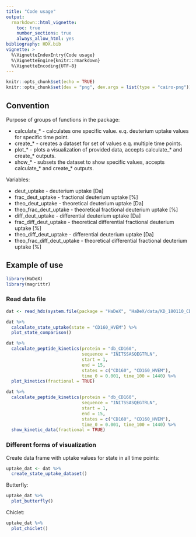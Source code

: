 ```yaml
---
title: "Code usage"
output: 
  rmarkdown::html_vignette:
    toc: true
    number_sections: true
    always_allow_html: yes
bibliography: HDX.bib
vignette: >
  %\VignetteIndexEntry{Code usage}
  %\VignetteEngine{knitr::rmarkdown}
  %\VignetteEncoding{UTF-8}
---
```

  
```r
knitr::opts_chunk$set(echo = TRUE)
knitr::opts_chunk$set(dev = "png", dev.args = list(type = "cairo-png"))
```

## Convention

Purpose of groups of functions in the package:

* calculate_* - calculates one specific value. e.q. deuterium uptake values for specific time point.
* create_* - creates a dataset for set of values e.q. multiple time points.
* plot_* - plots a visualization of provided data, accepts calculate_* and create_*  outputs.
* show_* - subsets the dataset to show specific values, accepts calculate_* and create_*  outputs. 

Variables:

* deut_uptake - deuterium uptake [Da]
* frac_deut_uptake - fractional deuterium uptake [%]
* theo_deut_uptake - theoretical deuterium uptake [Da]
* theo_frac_deut_uptake - theoretical fractional deuterium uptake [%]
* diff_deut_uptake - differential deuterium uptake [Da]
* frac_diff_deut_uptake - theoretical differential fractional deuterium uptake [%]
* theo_diff_deut_uptake - differential deuterium uptake [Da]
* theo_frac_diff_deut_uptake - theoretical differential fractional deuterium uptake [%]


## Example of use

```r
library(HaDeX)
library(magrittr)
```

### Read data file 
```r
dat <- read_hdx(system.file(package = "HaDeX", "HaDeX/data/KD_180110_CD160_HVEM.csv"))
```


```r
dat %>%
  calculate_state_uptake(state = "CD160_HVEM") %>%
  plot_state_comparison()
```

```r
dat %>%
  calculate_peptide_kinetics(protein = "db_CD160",
                             sequence = "INITSSASQEGTRLN",
                             start = 1,
                             end = 15,
                             states = c("CD160", "CD160_HVEM"),
                             time_0 = 0.001, time_100 = 1440) %>%
  plot_kinetics(fractional = TRUE)
```

```r
dat %>%
  calculate_peptide_kinetics(protein = "db_CD160",
                             sequence = "INITSSASQEGTRLN",
                             start = 1,
                             end = 15,
                             states = c("CD160", "CD160_HVEM"),
                             time_0 = 0.001, time_100 = 1440) %>%
  show_kinetic_data(fractional = TRUE)
```

### Different forms of visualization

Create data frame with uptake values for state in all time points:

```r
uptake_dat <- dat %>%
  create_state_uptake_dataset()
```

Butterfly:

```r
uptake_dat %>%
  plot_butterfly()
```

Chiclet:

```r
uptake_dat %>%
  plot_chiclet()
```

